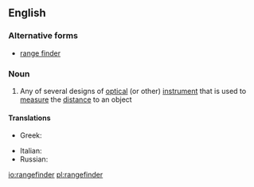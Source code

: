 ==English==

===Alternative forms===
* [[range finder]]

===Noun===
{{wikipedia}}
{{en-noun}}

# Any of several designs of [[optical]] (or other) [[instrument]] that is used to [[measure]] the [[distance]] to an object

====Translations====
{{trans-top|rangefinder}}
* Greek: {{t|el|τηλέμετρο|n|tr=tilémetro}}
{{trans-mid}}
* Italian: {{t-|it|telemetro|m}}
* Russian: {{t|ru|дальномер|m}}
{{trans-bottom}}

[[io:rangefinder]]
[[pl:rangefinder]]